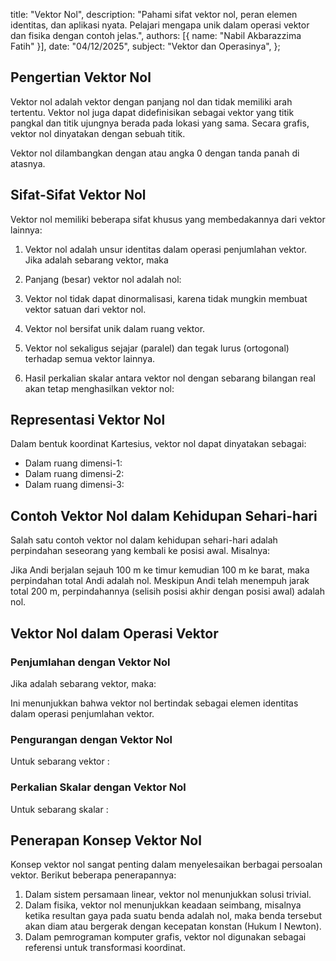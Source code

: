   title: "Vektor Nol",
  description: "Pahami sifat vektor nol, peran elemen identitas, dan aplikasi nyata. Pelajari mengapa unik dalam operasi vektor dan fisika dengan contoh jelas.",
  authors: [{ name: "Nabil Akbarazzima Fatih" }],
  date: "04/12/2025",
  subject: "Vektor dan Operasinya",
};

## Pengertian Vektor Nol

Vektor nol adalah vektor dengan panjang nol dan tidak memiliki arah tertentu. Vektor nol juga dapat didefinisikan sebagai vektor yang titik pangkal dan titik ujungnya berada pada lokasi yang sama. Secara grafis, vektor nol dinyatakan dengan sebuah titik.

Vektor nol dilambangkan dengan <InlineMath math="\vec{0}" /> atau angka 0 dengan tanda panah di atasnya.

## Sifat-Sifat Vektor Nol

Vektor nol memiliki beberapa sifat khusus yang membedakannya dari vektor lainnya:

1. Vektor nol adalah unsur identitas dalam operasi penjumlahan vektor. Jika <InlineMath math="\vec{a}" /> adalah sebarang vektor, maka <InlineMath math="\vec{a} + \vec{0} = \vec{a}" />

2. Panjang (besar) vektor nol adalah nol: <InlineMath math="|\vec{0}| = 0" />

3. Vektor nol tidak dapat dinormalisasi, karena tidak mungkin membuat vektor satuan dari vektor nol.

4. Vektor nol bersifat unik dalam ruang vektor.

5. Vektor nol sekaligus sejajar (paralel) dan tegak lurus (ortogonal) terhadap semua vektor lainnya.

6. Hasil perkalian skalar antara vektor nol dengan sebarang bilangan real akan tetap menghasilkan vektor nol: <InlineMath math="k \cdot \vec{0} = \vec{0}" />

## Representasi Vektor Nol

Dalam bentuk koordinat Kartesius, vektor nol dapat dinyatakan sebagai:

- Dalam ruang dimensi-1: <InlineMath math="\vec{0} = (0)" />
- Dalam ruang dimensi-2: <InlineMath math="\vec{0} = (0, 0)" />
- Dalam ruang dimensi-3: <InlineMath math="\vec{0} = (0, 0, 0)" />

## Contoh Vektor Nol dalam Kehidupan Sehari-hari

Salah satu contoh vektor nol dalam kehidupan sehari-hari adalah perpindahan seseorang yang kembali ke posisi awal. Misalnya:

Jika Andi berjalan sejauh 100 m ke timur kemudian 100 m ke barat, maka perpindahan total Andi adalah nol. Meskipun Andi telah menempuh jarak total 200 m, perpindahannya (selisih posisi akhir dengan posisi awal) adalah nol.

## Vektor Nol dalam Operasi Vektor

### Penjumlahan dengan Vektor Nol

Jika <InlineMath math="\vec{a}" /> adalah sebarang vektor, maka:

<BlockMath math="\vec{a} + \vec{0} = \vec{a}" />

Ini menunjukkan bahwa vektor nol bertindak sebagai elemen identitas dalam operasi penjumlahan vektor.

### Pengurangan dengan Vektor Nol

Untuk sebarang vektor <InlineMath math="\vec{a}" />:

<div className="flex flex-col gap-4">
  <BlockMath math="\vec{a} - \vec{0} = \vec{a}" />
  <BlockMath math="\vec{0} - \vec{a} = -\vec{a}" />
</div>

### Perkalian Skalar dengan Vektor Nol

Untuk sebarang skalar <InlineMath math="k" />:

<BlockMath math="k \cdot \vec{0} = \vec{0}" />

## Penerapan Konsep Vektor Nol

Konsep vektor nol sangat penting dalam menyelesaikan berbagai persoalan vektor. Berikut beberapa penerapannya:

1. Dalam sistem persamaan linear, vektor nol menunjukkan solusi trivial.
2. Dalam fisika, vektor nol menunjukkan keadaan seimbang, misalnya ketika resultan gaya pada suatu benda adalah nol, maka benda tersebut akan diam atau bergerak dengan kecepatan konstan (Hukum I Newton).
3. Dalam pemrograman komputer grafis, vektor nol digunakan sebagai referensi untuk transformasi koordinat.
